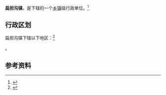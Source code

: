 {{中国乡级行政区|64/03/02/103/000}}

'''扁担沟镇'''，是{{PRC admin/fullname|64/03/02/103/000|3}}下辖的一个[[乡镇|乡镇]]级行政单位。<ref>{{PRC admin/ref sgc|{{PRC admin/parent|64/03/02/103/000}}}}</ref>

== 行政区划 ==

扁担沟镇下辖以下地区：<ref>{{PRC admin/ref sgc|64/03/02/103/000}}</ref>

{{PRC admin/children|64/03/02/103/000}}。

== 参考资料 ==

{{reflist}}

{{行政区划小作品}}
{{PRC admin/navcat|64/03/02/103/000}}